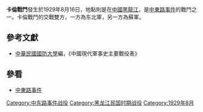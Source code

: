 {{Infobox Military Conflict|
campaign=|
image=|
caption=|
conflict=卡倫戰鬥|
date=1929年8月16日|
place=[[中國|中國]]黑龍江|
result=蘇俄迅速攻陷卡倫|
combatant1=东北軍沈鴻烈部|
combatant2=蘇軍| 
commander1=[[沈鴻烈|沈鴻烈]]|
commander2=[[加倫將軍|加倫將軍]]|
strength1=|
strength2=|
casualties1=|
casualties2=|
}}
'''卡倫戰鬥'''發生於1929年8月16日，地點則是在[[中國|中國]][[黑龍江|黑龍江]]，是[[中東路事件|中東路事件]]的戰鬥之一。卡倫戰鬥的交戰雙方，一方為东北軍，另一方為蘇軍。

==參考文獻==
*[[中華民國|中華民國]][[國防大學_(臺灣)|國防大學]]編，《中國現代軍事史主要戰役表》
==參看==
*[[中東路事件|中東路事件]]

[[Category:中东路事件战役|Category:中东路事件战役]]
[[Category:黑龙江民国时期战役|Category:黑龙江民国时期战役]]
[[Category:1929年8月|Category:1929年8月]]